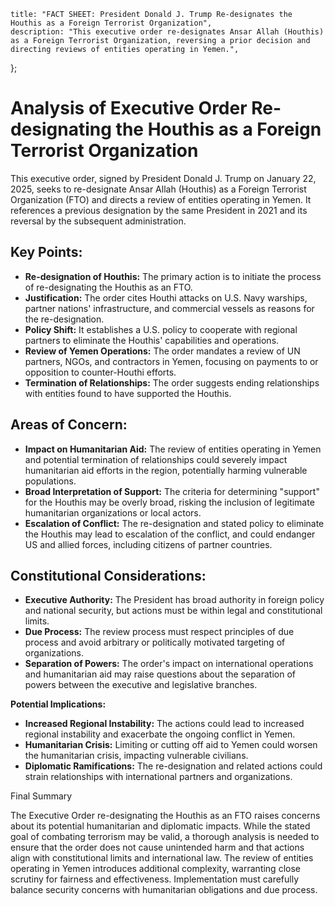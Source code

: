     title: "FACT SHEET: President Donald J. Trump Re-designates the Houthis as a Foreign Terrorist Organization",
    description: "This executive order re-designates Ansar Allah (Houthis) as a Foreign Terrorist Organization, reversing a prior decision and directing reviews of entities operating in Yemen.",
};

# Analysis of Executive Order Re-designating the Houthis as a Foreign Terrorist Organization

This executive order, signed by President Donald J. Trump on January 22, 2025, seeks to re-designate Ansar Allah (Houthis) as a Foreign Terrorist Organization (FTO) and directs a review of entities operating in Yemen. It references a previous designation by the same President in 2021 and its reversal by the subsequent administration.

## Key Points:

*   **Re-designation of Houthis:** The primary action is to initiate the process of re-designating the Houthis as an FTO.
*   **Justification:** The order cites Houthi attacks on U.S. Navy warships, partner nations' infrastructure, and commercial vessels as reasons for the re-designation.
*   **Policy Shift:** It establishes a U.S. policy to cooperate with regional partners to eliminate the Houthis' capabilities and operations.
*  **Review of Yemen Operations:** The order mandates a review of UN partners, NGOs, and contractors in Yemen, focusing on payments to or opposition to counter-Houthi efforts.
*  **Termination of Relationships:** The order suggests ending relationships with entities found to have supported the Houthis.

## Areas of Concern:

*   **Impact on Humanitarian Aid:** The review of entities operating in Yemen and potential termination of relationships could severely impact humanitarian aid efforts in the region, potentially harming vulnerable populations.
*   **Broad Interpretation of Support:** The criteria for determining "support" for the Houthis may be overly broad, risking the inclusion of legitimate humanitarian organizations or local actors.
*  **Escalation of Conflict:** The re-designation and stated policy to eliminate the Houthis may lead to escalation of the conflict, and could endanger US and allied forces, including citizens of partner countries.

## Constitutional Considerations:

*   **Executive Authority:** The President has broad authority in foreign policy and national security, but actions must be within legal and constitutional limits.
*   **Due Process:** The review process must respect principles of due process and avoid arbitrary or politically motivated targeting of organizations.
*   **Separation of Powers:** The order's impact on international operations and humanitarian aid may raise questions about the separation of powers between the executive and legislative branches.

**Potential Implications:**

*   **Increased Regional Instability:** The actions could lead to increased regional instability and exacerbate the ongoing conflict in Yemen.
*   **Humanitarian Crisis:** Limiting or cutting off aid to Yemen could worsen the humanitarian crisis, impacting vulnerable civilians.
*   **Diplomatic Ramifications:** The re-designation and related actions could strain relationships with international partners and organizations.

Final Summary

The Executive Order re-designating the Houthis as an FTO raises concerns about its potential humanitarian and diplomatic impacts. While the stated goal of combating terrorism may be valid, a thorough analysis is needed to ensure that the order does not cause unintended harm and that actions align with constitutional limits and international law. The review of entities operating in Yemen introduces additional complexity, warranting close scrutiny for fairness and effectiveness. Implementation must carefully balance security concerns with humanitarian obligations and due process.
